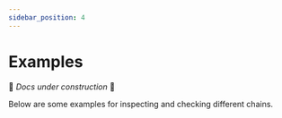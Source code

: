 ```yaml
---
sidebar_position: 4
---
```


# Examples

🚧 _Docs under construction_ 🚧

Below are some examples for inspecting and checking different chains.


<DocCardList />
